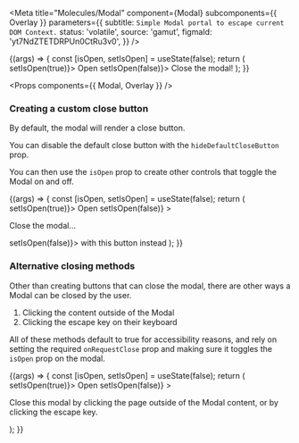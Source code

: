 
<Meta
  title="Molecules/Modal"
  component={Modal}
  subcomponents={{ Overlay }}
  parameters={{
    subtitle: `Simple Modal portal to escape current DOM Context.`
    status: 'volatile',
    source: 'gamut',
    figmaId: 'yt7NdZTETDRPUn0CtRu3v0',
  }}
/>


<Canvas>
  <Story name="Modal">
    {(args) => {
      const [isOpen, setIsOpen] = useState(false);
      return (
        <React.Fragment>
          <ButtonDeprecated onClick={() => setIsOpen(true)}>
            Open
          </ButtonDeprecated>
          <Modal isOpen={isOpen} onRequestClose={() => setIsOpen(false)}>
            Close the modal!
          </Modal>
        </React.Fragment>
      );
    }}
  </Story>
</Canvas>

<Props components={{ Modal, Overlay }} />

### Creating a custom close button

By default, the modal will render a close button.

You can disable the default close button with the `hideDefaultCloseButton` prop.

You can then use the `isOpen` prop to create other controls that toggle the Modal on and off.

<Canvas>
  <Story name="Without Close Default">
    {(args) => {
      const [isOpen, setIsOpen] = useState(false);
      return (
        <React.Fragment>
          <ButtonDeprecated onClick={() => setIsOpen(true)}>
            Open
          </ButtonDeprecated>
          <Modal
            isOpen={isOpen}
            hideDefaultCloseButton
            onRequestClose={() => setIsOpen(false)}
          >
            <p>Close the modal...</p>
            <ButtonDeprecated block onClick={() => setIsOpen(false)}>
              with this button instead
            </ButtonDeprecated>
          </Modal>
        </React.Fragment>
      );
    }}
  </Story>
</Canvas>

### Alternative closing methods

Other than creating buttons that can close the modal, there are other ways a Modal can be closed by the user.

1. Clicking the content outside of the Modal
2. Clicking the escape key on their keyboard

All of these methods default to true for accessibility reasons, and rely on setting the required `onRequestClose` prop and making sure it toggles the `isOpen` prop on the modal.

<Canvas>
  <Story name="Clicking Outside">
    {(args) => {
      const [isOpen, setIsOpen] = useState(false);
      return (
        <React.Fragment>
          <ButtonDeprecated onClick={() => setIsOpen(true)}>
            Open
          </ButtonDeprecated>
          <Modal
            isOpen={isOpen}
            hideDefaultCloseButton
            onRequestClose={() => setIsOpen(false)}
          >
            <p>
              Close this modal by clicking the page outside of the Modal
              content, or by clicking the escape key.
            </p>
          </Modal>
        </React.Fragment>
      );
    }}
  </Story>
</Canvas>
